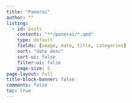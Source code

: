 ```yaml
---
title: "Panerai"
author: ""
listing:
  - id: posts
    contents: "**/panerai/*.qmd"
    type: default
    fields: [image, date, title, categories]
    sort: "date desc"
    sort-ui: false
    filter-ui: false
    page-size: 5     
page-layout: full
title-block-banner: false
comments: false
toc: true
---
```



